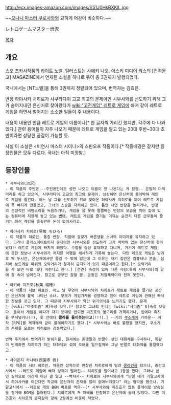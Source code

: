 http://ecx.images-amazon.com/images/I/51J0HkBXKlL.jpg

~~[[오나니 마스터 쿠로사와]]와 묘하게 어감이 비슷하다.~~

レトロゲームマスター渋沢

[[목차]]
== 개요 ==
스오 츠카사작품의 [[라이트 노벨]]. 일러스트는 사에키 나오. 아스키 미디어 웍스의 [전격문고] MAGAZINE에서 연재된 소설을 하나로 묶어 총 3권까지 발행되었다.

국내에서는 [NT노벨]을 통해 3권까지 정발되어 있으며, 번역자는 김효은.

반장 하야사카 치히로가 사쿠라다이 고교 최고의 문제아인 시부사와를 선도하기 위해 그가 숨어지내던 은신처로 찾아왔다가 [[wiki:"고전게임" 레트로 게임]]에 빠져 같이 레트로 게임을 하면서 벌어지는 소소한 일들이 주 내용이다.

내용이 내용인 만큼 레트로 게임의 이름이나[* 한 글자씩 가리긴 했지만, 각주에 다 나와있다.] 관련 용어들이 자주 나오기 때문에 레트로 게임을 알고 있는 20대 후반~30대 초반이라면 상당한 공감이 가능할 듯.

사실 이 소설은 <미연시 마스터 시이나>의 스핀오프 작품이다.[* 작중배경은 같지만 등장인물은 모두 다르다. 국내는 아직 미정발.]

== 등장인물 ==

 * 시부사와(渋沢)
 - 이 작품의 주인공.--주인공인데도 성만 나오고 이름이 안 나온다는 게 함정-- 은발의 더벅머리를 하고 있으며, 사쿠라다이 고교의 최고의 문제아. 심심하면 은신처에 틀어박혀 레트로 게임을 즐긴다. 어느 날 그를 선도하기 위해 찾아온 하야사카 치히로를 꾀어 레트로 게임에 푹 빠지게 만들었고, 그녀의 스승을 자처하고 있다. 틈만 나면 반장을 놀리거나, 반장의 선정적인 비명소리를 녹음하거나, 게임을 잘 못해 쩔쩔매는 반장의 모습을 찍어 집에 있는 컴퓨터에 저장해 놓고 있는 [[변태]]. 레트로 게임을 즐기는 이유는 순전히 다른 급우들이 즐기는 최신 게임을 즐길만한 돈이 없어서라고.

 * 하야사카 치히로(早坂 ちひろ)
 - 이 작품의 히로인. 통칭 반장. 직함에 걸맞게 바른생활 소녀의 이미지를 유지하고 있다. 그러나 클래스메이트이자 문제아인 시부사와를 선도하러 그가 처박혀 있는 은신처에 찾아왔다가 레트로 게임에 빠지게 되었다. 수첩을 항상 휴대하고 다니며, 거기에 레트로 게임에 관한 정보나 시부사와가 저지른 악행을 세세하게 기록해 놓는다. 다만 레트로 게임은 방과후 딱 두시간, 은신처에서만 즐길 수 밖에 없는데 그 이유는 자기 집안은 컴퓨터나 콘솔, 심지어 보드게임 따위의 오락거리가 철저히 금지되어 있기 때문이라고 한다.[* 오락거리를 사 오면 바로 내다 버린다고 한다.] [천연] 속성이 있어 다른 사람(특히 시부사와)의 말에 잘 속아 넘어간다. 참고로 공부만 잘할 뿐. 운동은 저질체력이라 전혀 못한다. 

 * 아키바 미즈호(秋葉 瑞穂)
 - 이 작품의 서브 히로인. 어느 날 우연히 시부사와와 치히로가 레트로 게임을 즐기던 공간인 은신처에 불쑥 나타난 소녀. 부모가 게임가게를 경영하고 있어 레트로 게임에 관해선 빠삭한 정보를 갖고 있다. 그 때문에 시부사와가 약간 위기의식을 느끼기도 했다. 문제는 [wiki:"마조히즘" M]속성 보유.[* 참고로 그녀의 언니는 [wiki:"사디즘" S]속성 보유다. 둘이서 게임을 하다가 자기 뜻대로 안되면 미즈호의 옆구리를 가격하거나, 입에다 휴지를 쑤셔넣거나(!), 옷 안에다 '''콜라를 들이붓는다고'''(!!!).] --거의 [[쿠소게]]에 가까운-- 자작 [RPG]를 제작해와 같이 플레이하기도 했다.[* 시부사와는 바로 불평을 했지만, 쿠소게의 존재를 모르는 치히로는 감동먹었다.]
 
 번역 후기에서 번역가가 밝히기를, 원서에는 존댓말과 반말이 섞인 대화체를 구사하나, 똑같이 번역하면 치히로가 하는 대화체와 섞여 오해를 일으킬까봐 그냥 반말로 대화체를 통일했다고.

 * 사이온지 카나에(西園寺 鼎)
 - 이 작품의 서브 히로인. 처음엔 성적으로 반장인 치히로에게 밀려 [[콩라인]]을 탔으나, 중간고사에서 --레트로 게임에 빠져 성적이 떨어진-- 치히로를 밀어내고 1등을 했다. 그러나 본인 실력으로 이긴게 아닌 걸 알고 --빡쳐서-- 치히로와 시부사와에게 "만일 내가 기말고사에서 하야사카를 이긴다면 학교에 은신처의 존재를 알려 없애버리겠다" 라는 협박을 했으나. 기말고사에서 --레트로 게임 BGM 버프를 먹은--[* 시부사와와 미즈호가 합동 플레이로 방송실을 점거해 BGM을 틀어줬다.] 치히로에게 져 패배를 인정하고 은신처에 눌러 앉았다. 다만 미즈호와 치히로의 존재감이 강해 2권에선 비중이 적었다.
